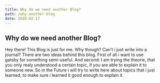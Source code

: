 ```yaml
---
title: Why do we need another Blog?
path: /why-another-blog
date: 2020-02-17
---
```


## Why do we need another Blog?

Hey there!
This Blog is just for me. Why though? Can't i just write into a journal?
There are two ideas behind this blog.
First of all i want to use gatsby for something semi-useful.
And second: I am trying the theorie, that you only realy understood a certain topic, if you are able to explain it to someone new.
So in the Future i will try to write here about topics that i just learned, to make sure i learned it good enough to explain it.
